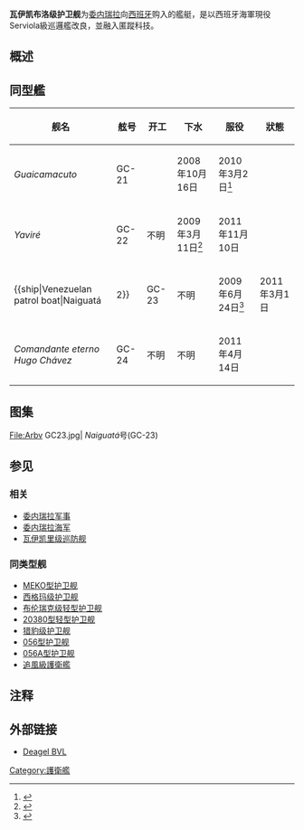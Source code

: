 {{expand|time=2016-01-14}}
{{refimprove|time=2016-01-14}}
{{軍艦模板
|名稱= [[File:Flag_of_Venezuela.svg|30px]]瓦伊凯布洛级护卫舰〔Guaicamacuto-class〕
|圖片=[[File:Bvl.png|300px]]
|照片說明=''Guaicamacuto''号
|艦種= [[护卫舰|护卫舰]]
|艦名= 
|擁有國={{VEN}}
|前型= 
|次型= 
|同型= 4艘
|竣工= 2010年
|結局= 
|狀態= 现役
|排水= 
|基準= 1453吨
|滿載= 1720吨
|長度= 79.9公尺
|闊度= 11.8公尺
|吃水= 3.7公尺
|飛行= 
|鍋爐= 
|引擎= *[[CODAD|CODAD]], 4具[[MTU_Friedrichshafen|MTU]] 12V-1163-TB93 rated at 4440 Kw each
*2 × shaft with [[Wärtsilä|Wärtsilä]] 5C09 CP propeller<ref>{{cite web|url=http://www.wartsila.com/Wartsila/global/docs/en/ship_power/segments/navy/propulsion-solutions-for-OPVs.pdf|title=Wartsila Propulsion Solutions for OPVs|accessdate=2016-01-17|archive-date=2011-09-27|archive-url=https://web.archive.org/web/20110927182042/http://www.wartsila.com/Wartsila/global/docs/en/ship_power/segments/navy/propulsion-solutions-for-OPVs.pdf|dead-url=no}}</ref>
|出力= 
|燃料= 
|極速= 22[[节|节]]
|續航= 16[[节|节]]/4000[[海里|海里]]
|乘員= 34+30
|艦載機=
|裝備= 
*[[奥托布雷达76公厘舰炮|奥托布雷达76公厘舰炮]]×1
*[[萊茵金屬歐瑞康千禧年機炮|萊茵金屬歐瑞康千禧年機炮]]×1
*12.7公厘[[重机枪|重机枪]]×2
|裝甲= 
|偵搜設備= 
*[[SMART-S雷達|SMART-S MK-2 3D雷達]]×1
*平面搜索雷达×1
}}

'''瓦伊凯布洛级护卫舰'''为[[委内瑞拉|委内瑞拉]]向[[西班牙|西班牙]]购入的艦艇，是以西班牙海軍現役Serviola級巡邏艦改良，並融入匿蹤科技。

==概述==

==同型艦==
{| class="wikitable"
|-
! 舰名
! 舷号
! 开工
! 下水
! 服役
! 狀態
|-
| ''Guaicamacuto''
| GC-21
| 
| 2008年10月16日
| 2010年3月2日<ref>{{cite web|url=http://www.naval-technology.com/contractors/warship/navantia/press8.html|title=Navantia Launches and Commissions Two OPVs to Venezuelan Navy|accessdate=2016-01-17|archive-date=2011-08-25|archive-url=https://web.archive.org/web/20110825094403/http://www.naval-technology.com/contractors/warship/navantia/press8.html|dead-url=no}}</ref> 
|
|-
| ''Yaviré'' 
| GC-22
| 不明
| 2009年3月11日<ref>{{cite web|url=http://www.janes.com/articles/Janes-Navy-International-2009/Navantia-launches-second-OPV-for-Venezuela.html|title=Navantia launches second OPV for Venezuela}}</ref> 
| 2011年11月10日
|
|-
| {{ship|Venezuelan patrol boat|Naiguatá||2}}
| GC-23
| 不明
| 2009年6月24日<ref>{{cite web|url=http://www.janes.com/articles/Janes-Defence-Weekly-2009/Navantia-launches-first-Venezuelan-OPV.html|title=Navantia launches first Venezuelan OPV|access-date=2016-01-17|archive-date=2010-11-28|archive-url=https://web.archive.org/web/20101128073848/http://www.janes.com/articles/Janes-Defence-Weekly-2009/Navantia-launches-first-Venezuelan-OPV.html|dead-url=no}}</ref>
| 2011年3月1日
| 於2020年3月30與德國籍郵輪 {{ship||RCGS Resolute}} 相撞後沉沒<ref>{{cite web |url=https://www.fleetmon.com/maritime-news/2020/29297/cruise-ship-sunk-venezuelan-navy-ship-and-fled-pro/ |title=Cruise ship sunk Venezuelan Navy ship and fled, probably right decision |publisher=Fleetmon |accessdate=1 April 2020 |archive-date=2021-03-08 |archive-url=https://web.archive.org/web/20210308143106/https://www.fleetmon.com/maritime-news/2020/29297/cruise-ship-sunk-venezuelan-navy-ship-and-fled-pro/// |dead-url=no }}</ref>
|-
| ''Comandante eterno Hugo Chávez''
| GC-24
| 不明
| 不明
| 2011年4月14日
|
|}

==图集==
<gallery>
File:Arbv GC23.jpg| ''Naiguatá''号(GC-23)
</gallery>
==参见==
===相关===
*[[委内瑞拉军事|委内瑞拉军事]]
*[[委内瑞拉海军|委内瑞拉海军]]
*[[瓦伊凯里级巡防舰|瓦伊凯里级巡防舰]]
===同类型舰===
*[[MEKO型护卫舰|MEKO型护卫舰]] {{GER}}
*[[西格玛级护卫舰|西格玛级护卫舰]] {{NLD}}
*[[布伦瑞克级轻型护卫舰|布伦瑞克级轻型护卫舰]]{{GER}}
*[[20380型轻型护卫舰|20380型轻型护卫舰]] {{RUS}}
*[[猎豹级护卫舰|猎豹级护卫舰]] {{RUS}}
*[[056型护卫舰|056型护卫舰]] {{PRC}}
*[[056A型护卫舰|056A型护卫舰]] {{PRC}}
*[[追風級護衛艦|追風級護衛艦]] {{FRA}}

==注释==
{{reflist}}
==外部链接==
* [http://www.deagel.com/Corvettes-and-Missile-Boats/Guaicamacuto_a002301001.aspx Deagel BVL] {{Wayback|url=http://www.deagel.com/Corvettes-and-Missile-Boats/Guaicamacuto_a002301001.aspx |date=20160827201250 }}

{{DEFAULTSORT:Guaicamacuto Class Patrol Boat}}
[[Category:護衛艦|Category:護衛艦]]